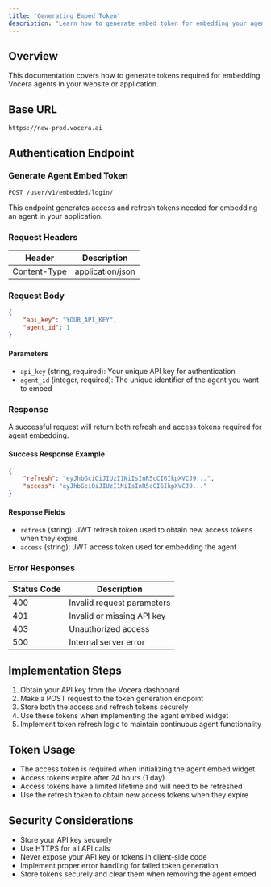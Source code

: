 ---
title: 'Generating Embed Token'
description: "Learn how to generate embed token for embedding your agent's result in your website"
---

## Overview
This documentation covers how to generate tokens required for embedding Vocera agents in your website or application.

## Base URL
```
https://new-prod.vocera.ai
```

## Authentication Endpoint
### Generate Agent Embed Token
```
POST /user/v1/embedded/login/
```

This endpoint generates access and refresh tokens needed for embedding an agent in your application.

### Request Headers
| Header | Description |
|--------|-------------|
| Content-Type | application/json |

### Request Body
```json
{
    "api_key": "YOUR_API_KEY",
    "agent_id": 1
}
```

#### Parameters
- `api_key` (string, required): Your unique API key for authentication
- `agent_id` (integer, required): The unique identifier of the agent you want to embed

### Response
A successful request will return both refresh and access tokens required for agent embedding.

#### Success Response Example
```json
{
    "refresh": "eyJhbGciOiJIUzI1NiIsInR5cCI6IkpXVCJ9...",
    "access": "eyJhbGciOiJIUzI1NiIsInR5cCI6IkpXVCJ9..."
}
```

#### Response Fields
- `refresh` (string): JWT refresh token used to obtain new access tokens when they expire
- `access` (string): JWT access token used for embedding the agent

### Error Responses
| Status Code | Description |
|-------------|-------------|
| 400 | Invalid request parameters |
| 401 | Invalid or missing API key |
| 403 | Unauthorized access |
| 500 | Internal server error |

## Implementation Steps
1. Obtain your API key from the Vocera dashboard
2. Make a POST request to the token generation endpoint
3. Store both the access and refresh tokens securely
4. Use these tokens when implementing the agent embed widget
5. Implement token refresh logic to maintain continuous agent functionality

## Token Usage
- The access token is required when initializing the agent embed widget
- Access tokens expire after 24 hours (1 day)
- Access tokens have a limited lifetime and will need to be refreshed
- Use the refresh token to obtain new access tokens when they expire

## Security Considerations
- Store your API key securely
- Use HTTPS for all API calls
- Never expose your API key or tokens in client-side code
- Implement proper error handling for failed token generation
- Store tokens securely and clear them when removing the agent embed

